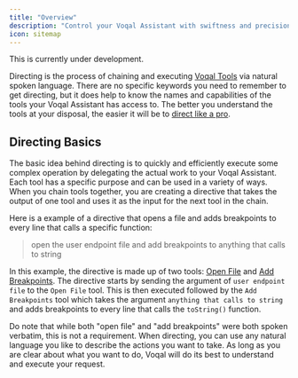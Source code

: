 ```yaml
---
title: "Overview"
description: "Control your Voqal Assistant with swiftness and precision"
icon: sitemap
---
```


<Warning>This is currently under development.</Warning>

Directing is the process of chaining and executing [Voqal Tools](/tools) via natural spoken language. There are
no specific keywords you need to remember to get directing, but it does help to know the names and capabilities
of the tools your Voqal Assistant has access to. The better you understand the tools at your disposal,
the easier it will be to [direct like a pro](https://media1.tenor.com/m/IsYdPRq7bjcAAAAC/why-waste-time-when-few-word-do-trick.gif).

## Directing Basics

The basic idea behind directing is to quickly and efficiently execute some complex operation by delegating the actual work to your Voqal Assistant.
Each tool has a specific purpose and can be used in a variety of ways. When you chain tools together, you are creating a
directive that takes the output of one tool and uses it as the input for the next tool in the chain.

Here is a example of a directive that opens a file and adds breakpoints to every line that calls a specific function:

> open the user endpoint file and add breakpoints to anything that calls to string

In this example, the directive is made up of two tools: [Open File](/tools/ide/open_file) and [Add Breakpoints](/tools/ide/add_breakpoint).
The directive starts by sending the argument of `user endpoint file` to the `Open File` tool. This is then executed followed by
the `Add Breakpoints` tool which takes the argument `anything that calls to string` and adds breakpoints to every line that
calls the `toString()` function.

Do note that while both "open file" and "add breakpoints" were both spoken verbatim, this is not a requirement. When
directing, you can use any natural language you like to describe the actions you want to take. As long as you are clear about
what you want to do, Voqal will do its best to understand and execute your request.
